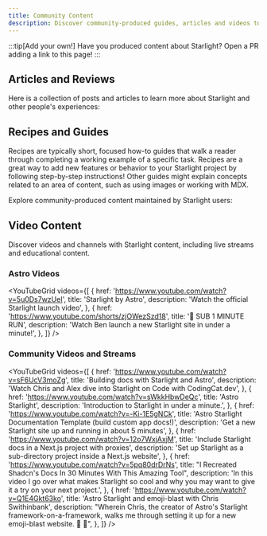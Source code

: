 ```yaml
---
title: Community Content
description: Discover community-produced guides, articles and videos to help you learn and build with Starlight!
---
```


:::tip[Add your own!]
Have you produced content about Starlight?
Open a PR adding a link to this page!
:::


## Articles and Reviews

Here is a collection of posts and articles to learn more about Starlight and other people's experiences:

<CardGrid>
	<LinkCard
		href="https://devm.io/open-source/starlight-astro"
		title="Static Site Generation with Starlight"
		description="“No idea is too big or too small when designing components” — an interview with Chris Swithinbank, Starlight Lead"
	/>
	<LinkCard
		href="https://frontendatscale.com/blog/hybrid-frontend-architecture/"
		title="Hybrid Frontend Architecture with Astro and Starlight"
		description="Maxi Ferreira and Ben Holmes build a docs site with Starlight, TinaCMS, and an interactive API Playground with authentication."
	/>
	<LinkCard
		href="https://www.olets.dev/posts/comparing-docs-site-builders-vuepress-vs-starlight/"
		title="Comparing docs site builders: VuePress vs Starlight"
		description="How do these two frameworks measure up?"
	/>
	<LinkCard
		href="https://astro.build/case-studies/wp-engine/"
		title="Case Study: Slashing Development Costs"
		description="How WP Engine Lowered Development Costs by Over 50% with Astro’s Starlight."
	/>
	<LinkCard
		href="https://maciekpalmowski.dev/blog/building-a-documentation-site-using-astro-starlight/"
		title="Building a documentation site using Astro Starlight"
		description="Maciek Palmowski describes how Patchstack migrated their documentation to Starlight"
	/>
	<LinkCard
		href="https://blog.cloudflare.com/open-source-all-the-way-down-upgrading-our-developer-documentation/"
		title="Open source all the way down"
		description="How Cloudflare used Starlight to upgrade their developer documentation."
	/>
	<LinkCard
		href="https://starlight-changelog.netlify.app/"
		title="Starlight Changelog"
		description="View all releases of the @astrojs/starlight package on a single beautiful page."
	/>
</CardGrid>

## Recipes and Guides

Recipes are typically short, focused how-to guides that walk a reader through completing a working example of a specific task. Recipes are a great way to add new features or behavior to your Starlight project by following step-by-step instructions! Other guides might explain concepts related to an area of content, such as using images or working with MDX.

Explore community-produced content maintained by Starlight users:

<CardGrid>
	<LinkCard
		href="https://www.webpro.nl/scraps/versioned-docs-with-starlight-and-vercel"
		title="Versioned documentation with Starlight & Vercel"
		description="A guide to implementing separate versions of documentation for each major version of a project"
	/>
	<LinkCard
		href="https://hideoo.dev/notes/starlight-heading-links"
		title="Add links to Starlight headings"
		description="A guide to using a rehype plugin to share links to specific sections of your documentation"
	/>
	<LinkCard
		href="https://blog.otterlord.dev/posts/starlight-sponsors/"
		title="Add sponsors to your Starlight site"
		description="A guide to implement a custom sponsors component in your documentation sidebar"
	/>
	<LinkCard
		href="https://hideoo.dev/notes/starlight-og-images"
		title="Add Open Graph images to Starlight"
		description="A guide to generating social images and the corresponding meta tags for your pages"
	/>
	<LinkCard
		href="https://hideoo.dev/notes/starlight-third-party-icon-sets"
		title="Use third-party icon sets in Starlight"
		description="A guide to using unplugin-icons to expand the selection of available icons for Starlight"
	/>
	<LinkCard
		href="https://hideoo.dev/notes/starlight-custom-html-head"
		title="Edit the HTML head of Starlight pages"
		description="Learn how to add common head content such as web analytics, fonts, and scripts"
	/>
	<LinkCard
		href="https://dev.to/mrrobot/publishing-documentation-with-astro-starlight-691"
		title="Publishing Documentation with Astro Starlight"
		description="Getting started with Starlight documentation"
	/>
	<LinkCard
		href="https://events-3bg.pages.dev/jotter/starlight/guide/"
		title="Enable View Transitions"
		description="Get that SPA-like look and feel with the Bag of Tricks’ view transitions support"
	/>
	<LinkCard
		href="https://jamcomments.com/posts/structured-data-with-starlight"
		title="Adding Structured Data to Starlight Pages"
		description="Learn how to build dynamic JSON-LD structured data for your documentation pages."
	/>
	<LinkCard
		href="https://starlight-examples.netlify.app/"
		title="Starlight Examples"
		description="A collection of StackBlitz embeds demonstrating practical ways of doing stuff in Starlight documentation sites."
	/>
	<LinkCard
		href="https://hideoo.dev/notebooks/starlight-plugins-by-example"
		title="Starlight Plugins by Example"
		description="A collection of notes and examples about Starlight plugins and common patterns used to build them."
	/>
</CardGrid>

## Video Content

Discover videos and channels with Starlight content, including live streams and educational content.


### Astro Videos

<YouTubeGrid
	videos={[
		{
			href: 'https://www.youtube.com/watch?v=5u0Ds7wzUeI',
			title: 'Starlight by Astro',
			description: 'Watch the official Starlight launch video',
		},
		{
			href: 'https://www.youtube.com/shorts/zjOWezSzd18',
			title: '🌟 SUB 1 MINUTE RUN',
			description: 'Watch Ben launch a new Starlight site in under a minute!',
		},
	]}
/>

### Community Videos and Streams

<YouTubeGrid
	videos={[
		{
			href: 'https://www.youtube.com/watch?v=sF6UcV3moZg',
			title: 'Building docs with Starlight and Astro',
			description:
				'Watch Chris and Alex dive into Starlight on Code with CodingCat.dev',
		},
		{
			href: 'https://www.youtube.com/watch?v=sWkkHbwDeQc',
			title: 'Astro Starlight',
			description: 'Introduction to Starlight in under a minute.',
		},
		{
			href: 'https://www.youtube.com/watch?v=-Ki-1E5gNCk',
			title: 'Astro Starlight Documentation Template (build custom app docs!)',
			description: 'Get a new Starlight site up and running in about 5 minutes',
		},
		{
			href: 'https://www.youtube.com/watch?v=12o7WxjAxjM',
			title: 'Include Starlight docs in a Next.js project with proxies',
			description:
				'Set up Starlight as a sub-directory project inside a Next.js website',
		},
		{
			href: 'https://www.youtube.com/watch?v=5pq80drDrNs',
			title: "I Recreated Shadcn's Docs In 30 Minutes With This Amazing Tool",
			description:
				'In this video I go over what makes Starlight so cool and why you may want to give it a try on your next project.',
		},
		{
			href: 'https://www.youtube.com/watch?v=Q1E4Gkt63ko',
			title: 'Astro Starlight and emoji-blast with Chris Swithinbank',
			description:
				"Wherein Chris, the creator of Astro's Starlight framework-on-a-framework, walks me through setting it up for a new emoji-blast website. 🌟 🎇",
		},
	]}
/>
